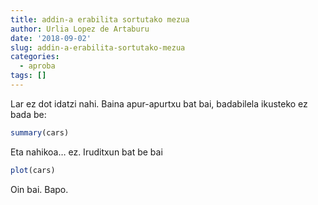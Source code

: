 ```yaml
---
title: addin-a erabilita sortutako mezua
author: Urlia Lopez de Artaburu
date: '2018-09-02'
slug: addin-a-erabilita-sortutako-mezua
categories:
  - aproba
tags: []
---
```

Lar ez dot idatzi nahi. Baina apur-apurtxu bat bai, badabilela ikusteko ez bada be:

```r
summary(cars)
```

Eta nahikoa... ez. Iruditxun bat be bai

```r
plot(cars)
```

Oin bai. Bapo.

